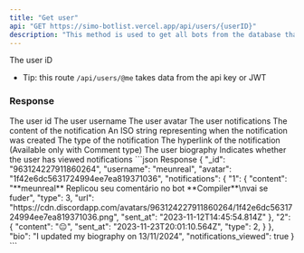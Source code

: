 ```yaml
---
title: "Get user"
api: "GET https://simo-botlist.vercel.app/api/users/{userID}"
description: "This method is used to get all bots from the database that the request author owns."
---
```


<ParamField type="string" path="userID" required>
  The user iD
</ParamField>

- Tip: this route `/api/users/@me` takes data from the api key or JWT

### Response

<ResponseField name="User" type="object">
    <Expandable>
        <ResponseField name="_id" type="string">
            The user id
        </ResponseField>
        <ResponseField name="username" type="string">
            The user username
        </ResponseField>
        <ResponseField name="avatar" type="string">
            The user avatar
        </ResponseField>
        <ResponseField name="notifications" type="object">
            The user notifications
            <Expandable>
                <ResponseField name="content" type="string">
                    The content of the notification
                </ResponseField>
                <ResponseField name="sent_at" type="string">
                    An ISO string representing when the notification was created
                </ResponseField>
                <ResponseField name="type" type="number">
                    The type of the notification
                </ResponseField>
                <ResponseField name="url" type="string" optional="true">
                    The hyperlink of the notification (Available only with Comment type)
                </ResponseField>
            </Expandable>
        </ResponseField>
        <ResponseField name="bio" type="string">
            The user biography
        </ResponseField>
        <ResponseField name="notifications_viewed" type="boolean">
            Indicates whether the user has viewed notifications
        </ResponseField>
    </Expandable>
</ResponseField>

<ResponseExample>
```json Response
{
    "_id": "963124227911860264",
    "username": "meunreal",
    "avatar": "1f42e6dc5631724994ee7ea819371036",
    "notifications": {
        "1": {
            "content": "**meunreal** Replicou seu comentário no bot **Compiler**\nvai se fuder",
            "type": 3,
            "url": "https://cdn.discordapp.com/avatars/963124227911860264/1f42e6dc5631724994ee7ea819371036.png",
            "sent_at": "2023-11-12T14:45:54.814Z"
        },
        "2": {
            "content": "😐",
            "sent_at": "2023-11-23T20:01:10.564Z",
            "type": 2,
        }
    },
    "bio": "I updated my biography on 13/11/2024",
    "notifications_viewed": true
}
```
</ResponseExample>